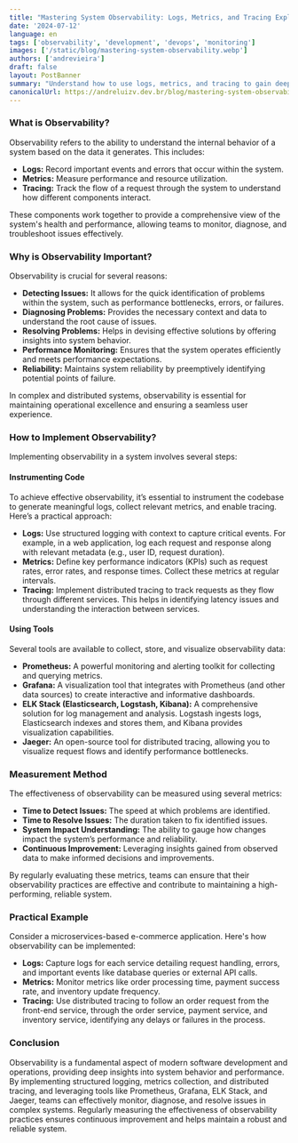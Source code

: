 ```yaml
---
title: "Mastering System Observability: Logs, Metrics, and Tracing Explained"
date: '2024-07-12'
language: en
tags: ['observability', 'development', 'devops', 'monitoring']
images: ['/static/blog/mastering-system-observability.webp']
authors: ['andrevieira']
draft: false
layout: PostBanner
summary: "Understand how to use logs, metrics, and tracing to gain deep insights into system behavior and performance, ensuring efficient and reliable software development."
canonicalUrl: https://andreluizv.dev.br/blog/mastering-system-observability
---
```


### What is Observability?

Observability refers to the ability to understand the internal behavior of a system based on the data it generates. This includes:

- **Logs:** Record important events and errors that occur within the system.
- **Metrics:** Measure performance and resource utilization.
- **Tracing:** Track the flow of a request through the system to understand how different components interact.

These components work together to provide a comprehensive view of the system's health and performance, allowing teams to monitor, diagnose, and troubleshoot issues effectively.

### Why is Observability Important?

Observability is crucial for several reasons:

- **Detecting Issues:** It allows for the quick identification of problems within the system, such as performance bottlenecks, errors, or failures.
- **Diagnosing Problems:** Provides the necessary context and data to understand the root cause of issues.
- **Resolving Problems:** Helps in devising effective solutions by offering insights into system behavior.
- **Performance Monitoring:** Ensures that the system operates efficiently and meets performance expectations.
- **Reliability:** Maintains system reliability by preemptively identifying potential points of failure.

In complex and distributed systems, observability is essential for maintaining operational excellence and ensuring a seamless user experience.

### How to Implement Observability?

Implementing observability in a system involves several steps:

#### Instrumenting Code

To achieve effective observability, it’s essential to instrument the codebase to generate meaningful logs, collect relevant metrics, and enable tracing. Here’s a practical approach:

- **Logs:** Use structured logging with context to capture critical events. For example, in a web application, log each request and response along with relevant metadata (e.g., user ID, request duration).
- **Metrics:** Define key performance indicators (KPIs) such as request rates, error rates, and response times. Collect these metrics at regular intervals.
- **Tracing:** Implement distributed tracing to track requests as they flow through different services. This helps in identifying latency issues and understanding the interaction between services.

#### Using Tools

Several tools are available to collect, store, and visualize observability data:

- **Prometheus:** A powerful monitoring and alerting toolkit for collecting and querying metrics.
- **Grafana:** A visualization tool that integrates with Prometheus (and other data sources) to create interactive and informative dashboards.
- **ELK Stack (Elasticsearch, Logstash, Kibana):** A comprehensive solution for log management and analysis. Logstash ingests logs, Elasticsearch indexes and stores them, and Kibana provides visualization capabilities.
- **Jaeger:** An open-source tool for distributed tracing, allowing you to visualize request flows and identify performance bottlenecks.

### Measurement Method

The effectiveness of observability can be measured using several metrics:

- **Time to Detect Issues:** The speed at which problems are identified.
- **Time to Resolve Issues:** The duration taken to fix identified issues.
- **System Impact Understanding:** The ability to gauge how changes impact the system’s performance and reliability.
- **Continuous Improvement:** Leveraging insights gained from observed data to make informed decisions and improvements.

By regularly evaluating these metrics, teams can ensure that their observability practices are effective and contribute to maintaining a high-performing, reliable system.

### Practical Example

Consider a microservices-based e-commerce application. Here's how observability can be implemented:

- **Logs:** Capture logs for each service detailing request handling, errors, and important events like database queries or external API calls.
- **Metrics:** Monitor metrics like order processing time, payment success rate, and inventory update frequency.
- **Tracing:** Use distributed tracing to follow an order request from the front-end service, through the order service, payment service, and inventory service, identifying any delays or failures in the process.

### Conclusion

Observability is a fundamental aspect of modern software development and operations, providing deep insights into system behavior and performance. By implementing structured logging, metrics collection, and distributed tracing, and leveraging tools like Prometheus, Grafana, ELK Stack, and Jaeger, teams can effectively monitor, diagnose, and resolve issues in complex systems. Regularly measuring the effectiveness of observability practices ensures continuous improvement and helps maintain a robust and reliable system.
